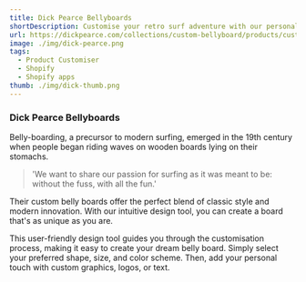 ```yaml
---
title: Dick Pearce Bellyboards
shortDescription: Customise your retro surf adventure with our personalised bellyboards. Using an interactive design tool, create a board that's uniquely yours. Choose from a variety of colors, patterns, and finishes to express your personal style.
url: https://dickpearce.com/collections/custom-bellyboard/products/custom-tube-rider
image: ./img/dick-pearce.png
tags:
  - Product Customiser
  - Shopify
  - Shopify apps
thumb: ./img/dick-thumb.png
---
```


### Dick Pearce Bellyboards

Belly-boarding, a precursor to modern surfing, emerged in the 19th century when people began riding waves on wooden boards lying on their stomachs.

> 'We want to share our passion for surfing as it was meant to be: without the fuss, with all the fun.'

Their custom belly boards offer the perfect blend of classic style and modern innovation. With our intuitive design tool, you can create a board that's as unique as you are.

This user-friendly design tool guides you through the customisation process, making it easy to create your dream belly board. Simply select your preferred shape, size, and color scheme. Then, add your personal touch with custom graphics, logos, or text.
